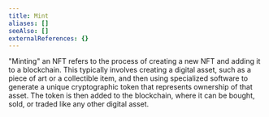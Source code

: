 ```yaml
---
title: Mint
aliases: []
seeAlso: []
externalReferences: {}
---
```




"Minting" an NFT refers to the process of creating a new NFT and adding it to a blockchain. This typically involves creating a digital asset, such as a piece of art or a collectible item, and then using specialized software to generate a unique cryptographic token that represents ownership of that asset. The token is then added to the blockchain, where it can be bought, sold, or traded like any other digital asset.
